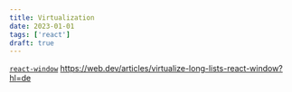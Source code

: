 ```yaml
---
title: Virtualization
date: 2023-01-01
tags: ['react']
draft: true
---
```


[`react-window`](https://react-window.now.sh/#/examples/list/fixed-size)
https://web.dev/articles/virtualize-long-lists-react-window?hl=de

